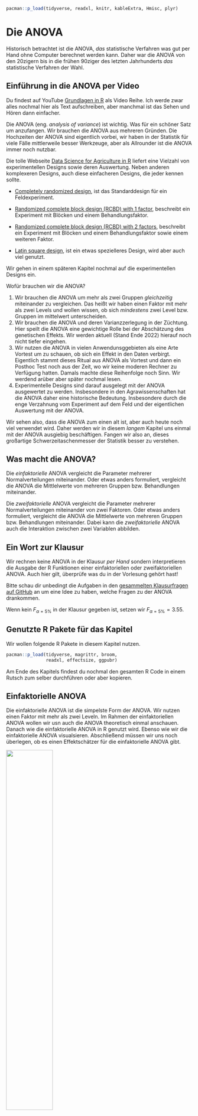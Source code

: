 ```r
pacman::p_load(tidyverse, readxl, knitr, kableExtra, Hmisc, plyr)
```

# Die ANOVA {#sec-anova}

[Historisch betrachtet ist die ANOVA, *das* statistische Verfahren was gut per Hand ohne Computer berechnet werden kann. Daher war die ANOVA von den 20zigern bis in die frühen 90ziger des letzten Jahrhunderts *das* statistische Verfahren der Wahl.]{.aside}

::: callout-tip
## Einführung in die ANOVA per Video

Du findest auf YouTube [Grundlagen in R](https://www.youtube.com/playlist?list=PLe51bCp9JvEFUnFqaJG5aRmON9i1ZbOYC) als Video Reihe. Ich werde zwar alles nochmal hier als Text aufschreiben, aber manchmal ist das Sehen und Hören dann einfacher.
:::

Die ANOVA (eng. *analysis of variance*) ist wichtig. Was für ein schöner Satz um anzufangen. Wir brauchen die ANOVA aus mehreren Gründen. Die Hochzeiten der ANOVA sind eigentlich vorbei, wir haben in der Statistik für viele Fälle mittlerweile besser Werkzeuge, aber als Allrounder ist die ANOVA immer noch nutzbar.

::: column-margin
Die tolle Webseite [Data Science for Agriculture in R](https://schmidtpaul.github.io/DSFAIR/index.html) liefert eine Vielzahl von experimentellen Designs sowie deren Auswertung. Neben anderen komplexeren Designs, auch diese einfacheren Designs, die jeder kennen sollte.

-   [Completely randomized design](https://schmidtpaul.github.io/DSFAIR/CRD_Mead1993.html), ist das Standarddesign für ein Feldexperiment.

-   [Randomized complete block design (RCBD) with 1 factor](https://schmidtpaul.github.io/DSFAIR/RCBD_ClewerScarisbrick2001.html), beschreibt ein Experiment mit Blöcken und einem Behandlungsfaktor.

-   [Randomized complete block design (RCBD) with 2 factors](https://schmidtpaul.github.io/DSFAIR/RCBD_2f_rice.html), beschreibt ein Experiment mit Blöcken und einem Behandlungsfaktor sowie einem weiteren Faktor.

-   [Latin square design](https://schmidtpaul.github.io/DSFAIR/latsquare_Bridges1989.html), ist ein etwas spezielleres Design, wird aber auch viel genutzt.

Wir gehen in einem späteren Kapitel nochmal auf die experimentellen Designs ein.
:::

Wofür brauchen wir die ANOVA?

1)  Wir brauchen die ANOVA um mehr als zwei Gruppen *gleichzeitig* miteinander zu vergleichen. Das heißt wir haben einen Faktor mit mehr als zwei Levels und wollen wissen, ob sich *mindestens* zwei Level bzw. Gruppen im mittelwert unterscheiden.
2)  Wir brauchen die ANOVA und deren Varianzzerlegung in der Züchtung. Hier speilt die ANOVA eine gewichtige Rolle bei der Abschätzung des genetischen Effekts. Wir werden aktuell (Stand Ende 2022) hierauf noch nicht tiefer eingehen.
3)  Wir nutzen die ANOVA in vielen Anwendunsggebieten als eine Arte Vortest um zu schauen, ob sich ein Effekt in den Daten verbirgt. Eigentlich stammt dieses Ritual aus ANOVA als Vortest und dann ein Posthoc Test noch aus der Zeit, wo wir keine moderen Rechner zu Verfügung hatten. Damals machte diese Reihenfolge noch Sinn. Wir werdend arüber aber später nochmal lesen.
4)  Experimentelle Designs sind darauf ausgelegt mit der ANOVA ausgewertet zu werden. Insbesondere in den Agrawissenschaften hat die ANOVA daher eine historische Bedeutung. Insbesondere durch die enge Verzahnung vom Experiment auf dem Feld und der eigentlichen Auswertung mit der ANOVA.

Wir sehen also, dass die ANOVA zum einen alt ist, aber auch heute noch viel verwendet wird. Daher werden wir in diesem *langem* Kapitel uns einmal mit der ANOVA ausgiebig beschäftigen. Fangen wir also an, dieses großartige Schwerzeitaschenmesser der Statistik besser zu verstehen.

::: callout-note
## Was macht die ANOVA?

Die *einfaktorielle* ANOVA vergleicht die Parameter mehrerer Normalverteilungen miteinander. Oder etwas anders formuliert, vergleicht die ANOVA die Mittlelwerte von mehreren Gruppen bzw. Behandlungen miteinander.

Die *zweifaktorielle* ANOVA vergleicht die Parameter mehrerer Normalverteilungen miteinander von zwei Faktoren. Oder etwas anders formuliert, vergleicht die ANOVA die Mittlelwerte von mehreren Gruppen bzw. Behandlungen miteinander. Dabei kann die *zweifaktorielle* ANOVA auch die Interaktion zwischen zwei Variablen abbilden.
:::

::: {.callout-caution collapse="true"}
## Ein Wort zur Klausur

Wir rechnen keine ANOVA in der Klausur *per Hand* sondern interpretieren die Ausgabe der R Funktionen einer einfaktoriellen oder zweifaktoriellen ANOVA. Auch hier gilt, überprüfe was du in der Vorlesung gehört hast!

Bitte schau dir unbedingt die Aufgaben in den [gesammelten Klausurfragen auf GitHub](https://github.com/jkruppa/teaching/tree/main/Klausur) an um eine Idee zu haben, welche Fragen zu der ANOVA drankommen.

Wenn kein $F_{\alpha = 5\%}$ in der Klausur gegeben ist, setzen wir $F_{\alpha = 5\%} = 3.55$.
:::

## Genutzte R Pakete für das Kapitel

Wir wollen folgende R Pakete in diesem Kapitel nutzen.

```r
pacman::p_load(tidyverse, magrittr, broom, 
               readxl, effectsize, ggpubr)
```

Am Ende des Kapitels findest du nochmal den gesamten R Code in einem Rutsch zum selber durchführen oder aber kopieren.

## Einfaktorielle ANOVA {#sec-fac1}

Die einfaktorielle ANOVA ist die simpelste Form der ANOVA. Wir nutzen einen Faktor mit mehr als zwei Leveln. Im Rahmen der einfaktoriellen ANOVA wollen wir usn auch die ANOVA theoretisch einmal anschauen. Danach wie die einfaktorielle ANOVA in R genutzt wird. Ebenso wie wir die einfaktorielle ANOVA visualsieren. Abschließend müssen wir uns noch überlegen, ob es einen Effektschätzer für die einfaktorielle ANOVA gibt.

::: column-margin
![](images/angel_01.png){fig-align="center" width="50%"}

Die einfaktorielle ANOVA verlangt ein normalverteiltes $y$ sowie Varianzhomogenität über den Behandlungsfaktor $x$. Daher alle Level von $x$ sollen die gleiche Varianz haben.

Unsere Annahme an die Daten $D$ ist, dass das dein $y$ normalverteilt ist und das die Level vom $x$ homogen in den Varianzen sind. Später mehr dazu, wenn wir beides nicht vorliegen haben...
:::

### Daten für die einfaktorielle ANOVA

Wir wollen uns nun erstmal den einfachsten Fall anschauen mit einem simplen Datensatz. Wir nehmen ein normalverteiltes $y$ aus den Datensatz `flea_dog_cat_fox.csv` und einen Faktor mit mehr als zwei Leveln. Hätten wir nur zwei Level, dann können wir auch einen t-Test rechnen können.

Im Folgenden selektieren mit der Funktion `select()` die beiden Spalten `jump_length` als $y$ und die Spalte `animal` als $x$. Danach müssen wir noch die Variable `animal` in einen Faktor mit der Funktion `as_factor()` umwandeln.

```r
#| message: false

fac1_tbl <- read_csv2("data/flea_dog_cat_fox.csv") %>%
  select(animal, jump_length) %>% 
  mutate(animal = as_factor(animal))
```

Wir erhalten das Objekt `fac1_tbl` mit dem Datensatz in @tbl-data-anova-1 nochmal dargestellt.

```r
#| message: false
#| echo: false
#| tbl-cap: Selektierter Datensatz für die einfaktorielle ANOVA mit einer normalverteilten Variable `jump_length` und einem Faktor `animal` mit drei Leveln.
#| label: tbl-data-anova-1

fac1_tbl %>% kable(align = "c", "pipe")
```

Wir bauen daher mit den beiden Variablen mit dem Objekt `fac1_tbl` folgendes Modell für später:

$$
jump\_length \sim animal
$$

Bevor wir jetzt das Modell verwenden, müssen wir uns nochmal überlegen, welchen Schluß wir eigentlich über die Nullhypothese machen. Wir immer können wir nur die Nullhypothese ablehnen. Daher überlegen wir uns im Folgenden wie die Nullhypothese in der einfaktoriellen ANOVA aussieht. Dann bilden wir anhand der Nullhypothese noch die Alternativehypothese.

### Hypothesen für die einfaktorielle ANOVA

Die ANOVA betrachtet die Mittelwerte und nutzt die Varianzen um einen Unterschied nachzuweisen. Daher haben wir in der Nullhypothese als Gleichheitshypothese. In unserem Beispiel lautet die Nullhypothese, dass die Mittelwerte jedes Levels des Faktors `animal` gleich sind.

```{=tex}
\begin{align*}
H_0: &\; \bar{y}_{cat} = \bar{y}_{dog} = \bar{y}_{fox}\\
\end{align*}
```
Die Alternative lautet, dass sich mindestens ein paarweiser Vergleich in den Mittelwerten unterschiedet. Hierbei ist das *mindestens ein Vergleich* wichtig. Es können sich alle Mittelwerte unterschieden oder eben nur ein paar. Wenn eine ANOVA die $H_0$ ablehnt, also ein signifikantes Ergebnis liefert, dann wissen wir nicht, welche Mittelwerte sich unterscheiden.

```{=tex}
\begin{align*}
H_A: &\; \bar{y}_{cat} \ne \bar{y}_{dog}\\
\phantom{H_A:} &\; \bar{y}_{cat} \ne \bar{y}_{fox}\\
\phantom{H_A:} &\; \bar{y}_{dog} \ne \bar{y}_{fox}\\
\phantom{H_A:} &\; \mbox{für mindestens ein Paar}
\end{align*}
```
Wir schauen uns jetzt einmal die ANOVA theoretisch an bevor wir uns mit der Anwendung der ANOVA in R beschäftigen.

### Einfaktoriellen ANOVA theoretisch

Kommen wir zurück zu den Daten in @tbl-data-anova-1. Wenn wir die ANOVA per Hand rechnen wollen, dann ist nicht das Long Format die beste Wahl sondern das Wide Format. Wir haben ein balanciertes Design vorliegen, dass heißt in jeder Level sind die gleiche Anzahl Beobachtungen. Wir schauen uns jeweils sieben Flöhe von jeder Tierart an. Für eine ANOVA ist aber ein balanciertes Design nicht notwendig, wir können auch mit ungleichen Gruppengrößen eine ANOVA rechnen.

[Statt einer einfaktoriellen ANOVA könnten wir auch gleich einen `pairwise.t.test()`rechnen. Historisch ebtrachtet ist die einfaktorielle ANOVA die Visualsierung des paarweisen t-Tests.]{.aside}

Eien einfaktorielle ANOVA macht eigentlich keinen großen Sinn, wenn wir anschließend sowieso paarweise Vergleich, wie in @sec-posthoc beschrieben, rechnen. Aus der Hisotrie stellte sich die Frage, ob es sich lohnt die ganze Arbeit für die paarweisen t-Tests per Hand zu rechnen. Daher wurde die ANOVA davorgeschaltet. War die ANOVA nicht signifikant, dann konnte man sich dann auch die Rechnerei für die paaweisen t-Tests sparen.

In @tbl-fac1-wide-01 sehen wir die Daten einmal als Wide Format dargestellt.

|  j  | dog  | cat | fox  |
|:---:|:----:|:---:|:----:|
|  1  | 5.7  | 3.2 | 7.7  |
|  2  | 8.9  | 2.2 | 8.1  |
|  3  | 11.8 | 5.4 | 9.1  |
|  4  | 8.2  | 4.1 | 9.7  |
|  5  | 5.6  | 4.3 | 10.6 |
|  6  | 9.1  | 7.9 | 8.6  |
|  7  | 7.6  | 6.1 | 10.3 |

: Wide Format der Beispieldaten `fac1_tbl` für die jeweils $j=7$ Beobachtungen für den Faktor `animal`. {#tbl-fac1-wide-01}

Wir können jetzt für jedes de Level den Mittelwert über all $j=7$ Beobachtungen berechnen.

```{=tex}
\begin{align*}
\bar{y}_{dog} &= 8.13 \\
\bar{y}_{cat} &= 4.74 \\
\bar{y}_{fox} &= 9.16 \\
\end{align*}
```
Wir tuen jetzt für einen Moment so, als gebe es den Faktor `animal` nicht in den Daten und schauen uns die Verteilung der einzelnen Beobachtungen in @fig-anova-exp-1-1 einmal an. Wir sehen das sich die Beobachtungen von ca. 2.2cm bis 11 cm streuen. Woher kommt nun diese Streuung bzw. Varianz? Was ist die Quelle der Varianz? In @fig-anova-exp-1-2 haben wir die Punkte einmal nach dem Faktor `animal` eingefärbt. Wir sehen, dass die blauen Beobachtungen eher weitere Sprunglängen haben als die grünen Beobachtungen. Wir gruppieren die Beobachtungen in @fig-anova-exp-1-3 nach dem Faktor `animal` und sehen, dass ein Teil der Varianz der Daten von dem Faktor `animal` ausgelöst wird.

```r
#| message: false
#| echo: false
#| label: fig-anova-exp-1
#| fig-align: center
#| fig-height: 5
#| fig-width: 5
#| fig-cap: "Die Spungweite in [cm] in Abhängigkeit von dem Faktor `animal` dargestellt."
#| fig-subcap: 
#|   - "Die Sprungweite in [cm] ohne den Faktor `animal` betrachtet."
#|   - "Die Sprungweite in [cm] mit den Faktor `animal` eingefärbt."
#|   - "Die Sprungweite in [cm] mit den Faktor `animal` eingefärbt und gruppiert."
#| layout-nrow: 1
#| column: page

ggplot(fac1_tbl, aes(x = as.factor(1), y = jump_length)) + 
  geom_point() +
  theme_bw() +
  theme(axis.title.x=element_blank(),
        legend.position="none") +
  ylab("") + xlab("")

ggplot(fac1_tbl, aes(x = as.factor(1), y = jump_length, fill = animal)) + 
  geom_point() +
  theme_bw() +
  theme(axis.title.x=element_blank(),
        legend.position="none") +
  ylab("") + xlab("")

ggplot(fac1_tbl, aes(x = animal, y = jump_length, color = animal)) + 
  geom_point() +
  theme_bw() +
  theme(axis.title.x=element_blank(),
        legend.position="none") +
  ylab("") + xlab("") 
```

Gehen wir einen Schritt weiter und zeichnen einmal das globale Mittel in die @fig-anova-exp-5-1 von $\bar{y}_{..} = 7.34$ und lassen die Beobachtungen gruppiert nach dem Faktor `animal`. Wir sehen, dass die Level des Faktors `animal` um das globale Mittel streuen. Was ja auch bei einem Mittelwert zu erwarten ist. Wir können jetzt in @fig-anova-exp-5-2 die lokalen Mittel für die einzelnen Level `dog`, `cat`und `fox` ergänzen. Und abschließend in @fig-anova-exp-5-3 die Abweichungen $\\beta_i$ zwischen dem globalen Mittel $\bar{y}_{..} = 7.34$ und den einzelnen lokalen Mittel berechnen. Die Summe der Abweichungen $\\beta_i$ ist $0.79 + (-2.6) + 1.81 \approx 0$. Das ist auch zu erwarten, den das globale Mittel muss ja per Definition als Mittelwert gleich großen Abstand "nach oben" wie "nach unten" haben.

```r
#| message: false
#| echo: false
#| label: fig-anova-exp-5
#| fig-align: center
#| fig-height: 5
#| fig-width: 5
#| fig-cap: "Dotplot der Spungweite in [cm] in Abhängigkeit von dem Faktor `animal`."
#| fig-subcap: 
#|   - "Die Sprungweite in [cm] mit den Faktor `animal` gruppiert und das globale Mittel $\\bar{y}_{..} = 7.34$ ergänzt."
#|   - "Die Sprungweite in [cm] mit den Faktor `animal` gruppiert und die lokalen Mittel $\\bar{y}_{i.}$ für jedes Level ergänzt."
#|   - "Die Sprungweite in [cm] mit den Faktor `animal` gruppiert und die Abweichungen $\\beta_i$ ergänzt."
#| layout-nrow: 1
#| column: page

stat <- ddply(fac1_tbl, "animal", summarize,
              mean = mean(jump_length, na.rm = TRUE),
              sd = round(sd(jump_length, na.rm = TRUE), 2))
grand_mean <- mean(fac1_tbl$jump_length, na.rm = TRUE)

ggplot(fac1_tbl, aes(x = animal, y = jump_length, fill = animal)) + 
  theme_bw() +
  geom_dotplot(binaxis = "y", stackdir = "center") +
  geom_hline(yintercept = mean(fac1_tbl$jump_length), size = 1.25, linetype = "dashed",
             alpha = 0.5) +
  theme(legend.position="none") +
  scale_y_continuous(breaks = c(round(grand_mean, 2))) +
  ylab("") + xlab("")


ggplot(fac1_tbl, aes(x = animal, y = jump_length, fill = animal)) + 
  theme_bw() +
  geom_dotplot(binaxis = "y", stackdir = "center") +
  stat_summary(fun = mean, aes(ymin=..y.., ymax=..y..), 
               geom='errorbar', width = 0.5, color = "black", size = 1.25) +
  geom_hline(yintercept = mean(fac1_tbl$jump_length), size = 1.25, linetype = "dashed",
             alpha = 0.5) +
  theme(legend.position="none") +
  scale_y_continuous(breaks = c(4.75, round(grand_mean, 2), 8.13, 9.16)) +
  ylab("") + xlab("")


ggplot(fac1_tbl, aes(x = animal, y = jump_length, fill = animal)) + 
  theme_bw() +
  geom_dotplot(binaxis = "y", stackdir = "center") +
  stat_summary(fun = mean, aes(ymin=..y.., ymax=..y..), 
               geom='errorbar', width = 0.5, color = "black", size = 1.25) +
  geom_hline(yintercept = mean(fac1_tbl$jump_length), size = 1.25, linetype = "dashed",
             alpha = 0.5) +
  annotate("text", x = 1:3, y = 6.7, size = 5,
           label = round(stat$mean - grand_mean, 2)) +
  theme(legend.position="none") +
  scale_y_continuous(breaks = c(4.75, round(grand_mean, 2), 8.13, 9.16)) +
  ylab("") + xlab("")

```

Wir tragen die Werte der lokalen Mittlwerte $\bar{y}_{i.}$ und deren Abweichungen $\beta_i$ vom globalen Mittelwert $\bar{y}_{..} = 7.34$ noch in die @tbl-fac1-wide-02 ein. Wir sehen in diesem Beispiel warum das Wide Format *besser* ist, wenn wir die lokalen Mittelwerte und die Abweichungen per Hand berechnen. Da wir in der Anwendung aber *nie* die ANOVA per Hand rechnen, liegen unsere Daten immer in R als Long Format vor.

|       j        |  dog   |  cat   |  fox   |
|:--------------:|:------:|:------:|:------:|
|       1        |  5.7   |  3.2   |  7.7   |
|       2        |  8.9   |  2.2   |  8.1   |
|       3        |  11.8  |  5.4   |  9.1   |
|       4        |  8.2   |  4.1   |  9.7   |
|       5        |  5.6   |  4.3   |  10.6  |
|       6        |  9.1   |  7.9   |  8.6   |
|       7        |  7.6   |  6.1   |  10.3  |
| $\bar{y}_{i.}$ | $8.13$ | $4.74$ | $9.16$ |
|   $\beta_i$    | $-2.6$ | $0.79$ | $1.81$ |

: Wide Format der Beispieldaten `fac1_tbl` für die jeweils $j=7$ Beobachtungen für den Faktor `animal`. Wir ergänzen die lokalen Mittlwerte $\bar{y}_{i.}$ und deren Abweichungen $\beta_i$ vom globalen Mittelwert $\bar{y}_{..} = 7.34$. {#tbl-fac1-wide-02}

Wie kriegen wir nun die ANOVA rechnerisch auf die Straße? Schauen wir uns dazu einmal die @fig-anova-exp-6 an. Auf der linken Seiten sehen wir vier Gruppen, die keinen Effekt haben. Die Gruppen liegen alle auf der gleichen Höhe. Es ist mit keinem Unterschied zwischen den Gruppen zu rechnen. Alle Gruppen*mittel* liegen auf dem globalen Mittel. Die Abweichungen der einzelnen Gruppen*mittel* zum globalen Mittel ist damit gleich null. Auf der rechten Seite sehen wir vier Gruppen mit einem Effekt. Die Gruppen unterscheiden sich in ihren Gruppen*mitteln*. Dadurch unterscheide sich aber auch die Gruppen*mittel* von dem globalen Mittel.

```r
#| message: false
#| echo: false
#| label: fig-anova-exp-6
#| fig-align: center
#| fig-height: 5
#| fig-width: 6
#| fig-cap: "Darstellung von keinem Effekt und leichtem bis mittleren Effekt in einer einfaktoriellen ANOVA mit einem Faktor mit vier Leveln A - D."
#| fig-subcap: 
#|   - "Kein Effekt"
#|   - "Leichter bis mittlerer Effekt"
#| layout-nrow: 1
#| column: page

no_effect_df <- setNames(stack(tibble(A = rnorm(20, 20, 1),
                                     B = rnorm(20, 20, 1),
                                     C = rnorm(20, 20, 1),
                                     D = rnorm(20, 20, 1))),
                        c("values", "trt"))

ggplot(no_effect_df, aes(x = trt, y = values, fill = trt)) + geom_boxplot() +
  theme_bw() +
  ##scale_fill_manual(values = par$cbbPalette) +
  theme(legend.position="none") +
  ylab("") + xlab("")

light_effect_df <- setNames(stack(tibble(A = rnorm(20, 20, 3),
                                         B = rnorm(20, 25, 4),
                                         C = rnorm(20, 15, 4),
                                         D = rnorm(20, 35, 3))),
                            c("values", "trt"))

ggplot(light_effect_df, aes(x = trt, y = values, fill = trt)) + geom_boxplot() +
  theme_bw() +
  ##scale_fill_manual(values = par$cbbPalette) +
  theme(legend.position="none") +
  ylab("") + xlab("")

```

Wir können daher wie in @tbl-sum-anova-eff geschrieben die Funktionsweise der ANOVA zusammenfassen.

|                            |     |                                                                   |
|:--------------------------:|:---:|:-----------------------------------------------------------------:|
| All level means are equal. |  =  | The differences between level means and the total mean are small. |

: Zusammenfassung der ANOVA Funktionsweise. {#tbl-sum-anova-eff}

Nun kommen wir zum eigentlichen Schwenk und warum eigentlich die ANOVA meist etwas verwirrt. Wir wollen eine Aussage über die Mittelwerte machen. Die Nullhypothese lautet, dass alle Mittelwerte gleich sind. Wie wir in @tbl-sum-anova-eff sagen, heißt alle Mittelwerte gleich auch, dass die Abweichungen von den Gruppenmitteln zum globalen Mittel klein ist.

Wie weit die Gruppenmittel von dem globalen Mittel weg sind, dazu nutzt die ANOVA die Varianz. Die ANOVA vergleicht somit

-   die Varianz der einzelnen Mittelwerte der (Gruppen)Level zum globalen Mittel (eng. *variability between levels*)
-   und die Varianz der Beobachtungen zu den einzelnen Mittelwerten der Level (eng. *variability within one level*)

[Die *sum of squares* sind nichts anderes als die Varianz. Wir nennen das hier nur einmal anders...]{.aside}

Wir berechnen also wie die Beobachtungen jeweils um das globale Mittel streuen ($SS_{total}$), die einzelnen Beobachtungen um die einzelnen Gruppenmittel $SS_{error}$ und die Streuung der Gruppenmittel um das globale Mittel ($SS_{animal}$). Wir nennen die Streuung Abstandquadrate (eng. *sum of squares*) und damit sind die *Sum of Square* $(SS)$ nichts anderes als die Varianz. Die @tbl-sumsquares zeigt die Berechnung des Anteils jeder einzlenen Beobachtung an den jeweiligen *Sum of Squares*.

::: column-page
| animal (x) | jump_length (y) | $\boldsymbol{\bar{y}_{i.}}$ | SS$_{\boldsymbol{animal}}$ | SS$_{\boldsymbol{error}}$ | SS$_{\boldsymbol{total}}$ |
|:----------:|:---------------:|:---------------------------:|:--------------------------:|:-------------------------:|:-------------------------:|
|    dog     |      $5.7$      |           $8.13$            |  $(8.13 - 7.34)^2 = 0.62$  |  $(5.7 - 8.13)^2 = 5.90$  |  $(5.7 - 7.34)^2 = 2.69$  |
|    dog     |      $8.9$      |           $8.13$            |  $(8.13 - 7.34)^2 = 0.62$  |  $(8.9 - 8.13)^2 = 0.59$  |  $(8.9 - 7.34)^2 = 2.43$  |
|    dog     |     $11.8$      |           $8.13$            |  $(8.13 - 7.34)^2 = 0.62$  | $(11.8 - 8.13)^2 = 13.47$ | $(11.8 - 7.34)^2 = 19.89$ |
|    dog     |      $8.2$      |           $8.13$            |  $(8.13 - 7.34)^2 = 0.62$  |  $(8.2 - 8.13)^2 = 0.00$  |  $(8.2 - 7.34)^2 = 0.74$  |
|    dog     |      $5.6$      |           $8.13$            |  $(8.13 - 7.34)^2 = 0.62$  |  $(5.6 - 8.13)^2 = 6.40$  |  $(5.6 - 7.34)^2 = 3.03$  |
|    dog     |      $9.1$      |           $8.13$            |  $(8.13 - 7.34)^2 = 0.62$  |  $(9.1 - 8.13)^2 = 0.94$  |  $(9.1 - 7.34)^2 = 3.10$  |
|    dog     |      $7.6$      |           $8.13$            |  $(8.13 - 7.34)^2 = 0.62$  |  $(7.6 - 8.13)^2 = 0.28$  |  $(7.6 - 7.34)^2 = 0.07$  |
|    cat     |      $3.2$      |           $4.74$            |  $(4.74 - 7.34)^2 = 6.76$  |  $(3.2 - 4.74)^2 = 2.37$  | $(3.2 - 7.34)^2 = 17.14$  |
|    cat     |      $2.2$      |           $4.74$            |  $(4.74 - 7.34)^2 = 6.76$  |  $(2.2 - 4.74)^2 = 6.45$  | $(2.2 - 7.34)^2 = 26.42$  |
|    cat     |      $5.4$      |           $4.74$            |  $(4.74 - 7.34)^2 = 6.76$  |  $(5.4 - 4.74)^2 = 0.44$  |  $(5.4 - 7.34)^2 = 3.76$  |
|    cat     |      $4.1$      |           $4.74$            |  $(4.74 - 7.34)^2 = 6.76$  |  $(4.1 - 4.74)^2 = 0.41$  | $(4.1 - 7.34)^2 = 10.50$  |
|    cat     |      $4.3$      |           $4.74$            |  $(4.74 - 7.34)^2 = 6.76$  |  $(4.3 - 4.74)^2 = 0.19$  |  $(4.3 - 7.34)^2 = 9.24$  |
|    cat     |      $7.9$      |           $4.74$            |  $(4.74 - 7.34)^2 = 6.76$  |  $(7.9 - 4.74)^2 = 9.99$  |  $(7.9 - 7.34)^2 = 0.31$  |
|    cat     |      $6.1$      |           $4.74$            |  $(4.74 - 7.34)^2 = 6.76$  |  $(6.1 - 4.74)^2 = 1.85$  |  $(6.1 - 7.34)^2 = 1.54$  |
|    fox     |      $7.7$      |           $9.16$            |  $(9.16 - 7.34)^2 = 3.31$  |  $(7.7 - 9.16)^2 = 2.13$  |  $(7.7 - 7.34)^2 = 0.13$  |
|    fox     |      $8.1$      |           $9.16$            |  $(9.16 - 7.34)^2 = 3.31$  |  $(8.1 - 9.16)^2 = 1.12$  |  $(8.1 - 7.34)^2 = 0.58$  |
|    fox     |      $9.1$      |           $9.16$            |  $(9.16 - 7.34)^2 = 3.31$  |  $(9.1 - 9.16)^2 = 0.00$  |  $(9.1 - 7.34)^2 = 3.10$  |
|    fox     |      $9.7$      |           $9.16$            |  $(9.16 - 7.34)^2 = 3.31$  |  $(9.7 - 9.16)^2 = 0.29$  |  $(9.7 - 7.34)^2 = 5.57$  |
|    fox     |     $10.6$      |           $9.16$            |  $(9.16 - 7.34)^2 = 3.31$  | $(10.6 - 9.16)^2 = 2.07$  | $(10.6 - 7.34)^2 = 10.63$ |
|    fox     |      $8.6$      |           $9.16$            |  $(9.16 - 7.34)^2 = 3.31$  |  $(8.6 - 9.16)^2 = 0.31$  |  $(8.6 - 7.34)^2 = 1.59$  |
|    fox     |     $10.3$      |           $9.16$            |  $(9.16 - 7.34)^2 = 3.31$  | $(10.3 - 9.16)^2 = 1.30$  | $(10.3 - 7.34)^2 = 8.76$  |
|            |                 |                             |          $74.68$           |          $56.53$          |         $131.21$          |

: Berechnung der $SS_{animal}$, $SS_{error}$ und $SS_{total}$ anhand der einzelnen gemessenen Werte $y$ für durch die jeweiligen Gruppenmittel $\bar{y}_{i.}$ und dem globalen Mittel $\bar{y}_{..}$ über alle Beobachtungen {#tbl-sumsquares}
:::

Die ANOVA wird deshalb auch Varianz*zerlegung* genannt, da die ANOVA versucht den Abstand der Beoabchtungen auf die Variablen im Modell zu zerlegen. Also wieviel der Streuung von den Beobachtungen kann von dem Faktor `animal` erklärt werden? Genau der Abstand von den Gruppenmitteln zu dem globalen Mittlelwert.

Du kannst dir das ungefähr als eine Reise von globalen Mittelwert zu der einzelnen Beobachtung vorstellen. Nehmen wir als Beispiel die kleinste Sprungweite eines Katzenflöhes von 2.2 cm und visualisieren wir uns die Reise wie in @fig-single-cat-anova zu sehen. Wie kommen wir jetzt *numerisch* vom globalen Mittel mit $7.34$ zu der Beobachtung? Wir können zum einen den direkten Abstand mit $2.2 - 7.34$ gleich $-5.14$ cm berechnen. Das wäre der *total* Abstand. Wie sieht es nun aus, wenn wir das Gruppenmittel mit beachten? In dem Fall gehen wir vom globalen Mittel zum Gruppenmittel `cat` mit $4.74 -7.34$ gleich $-2.6$ cm. Jetzt sind wir aber noch nicht bei der Beobachtung. Wir haben noch einen Rest von $2.2 - 4.74$ gleich $-2.54$ cm, die wir noch zurücklegen müssen. Das heißt, wir können einen Teil der Strecke mit dem Gruppenmittelwert erklären. Oder anders herum, wir können die Strecke vom globalen Mittelwert zu der Beobachtung in einen Teil für das Gruppenmittel und einen unerklärten Rest zerlegen.

![Visualisierung der Varianzzerlegung des Weges vom globalen Mittel zu der einzelnen Beoabchtung. Dargestellt sind die numerischen Abstände und *nicht* die Sum of Squares.](images/anova-pre-01.png){#fig-single-cat-anova fig-align="center" width="60%"}

Wir rechnen also eine ganze Menge an Abständen und quadrieren dann diese Absatände zu den Sum of Squares. Oder eben der Varianz. Dann fragen wir uns, ob der Faktor in unserem Modell einen Teil der Abstände erklären kann. Wir bauen uns dafür eine ANOVA Tabelle. @tbl-anova-fac1-theo zeigt eine theoretische, einfaktorielle ANOVA Tabelle. Wir berechnen zuerst die Abstände als $SS$. Nun ist es aber so, dass wenn wir in einer Gruppe viele Level und/oder Beoabchtungen haben, wir auch größere Sum of Squares bekommen. Wir müssen also die Sum of Squares in mittlere Abweichungsqudrate (eng. *mean squares*) mitteln. Abschließend können wir die F Statistik berechnen, indem wir die $MS$ des Faktors durch die $MS$ des Fehlers teilen. Das Verhältnis von erklärter Varianz vom Faktor zu dem unerklärten Rest.

::: column-page
| Varianzquelle |  df   |                             Sum of squares                             |               Mean squares               |           F$_{\boldsymbol{calc}}$            |
|:-------------:|:-----:|:----------------------------------------------------------------------:|:----------------------------------------:|:--------------------------------------------:|
|    animal     | $k-1$ |    $SS_{animal} = \sum_{i=1}^{k}n_i(\bar{y}_{i.} - \bar{y}_{..})^2$    | $MS_{animal} = \cfrac{SS_{animal}}{k-1}$ | $F_{calc} = \cfrac{MS_{animal}}{MS_{error}}$ |
|     error     | $n-k$ | $SS_{error} = \sum_{i=1}^{k}\sum_{j=1}^{n_i}(y_{ij} - \bar{y}_{i.})^2$ |  $MS_{error} = \cfrac{SS_{error}}{N-k}$  |                                              |
|     total     | $n-1$ | $SS_{total} = \sum_{i=1}^{k}\sum_{j=1}^{n_i}(y_{ij} - \bar{y}_{..})^2$ |                                          |                                              |

: Einfaktorielle ANOVA in der theoretischen Darstellung. Die sum of squares müssen noch zu den Mean squares gemittelt werden. Abschließend wird die F Statistik als Prüfgröße berechnet. {#tbl-anova-fac1-theo}
:::

Wir füllen jetzt die @tbl-anova-fac1-example einmal mit den Werten aus. Nachdem wir das getan haben oder aber die Tabelle in R ausgegeben bekommen haben, können wir die Zahlen interpretieren.

::: column-page
| Varianzquelle |   df   |    Sum of squares     |                Mean squares                |         F$_{\boldsymbol{calc}}$          |
|:-------------:|:------:|:---------------------:|:------------------------------------------:|:----------------------------------------:|
|    animal     | $3-1$  | $SS_{animal} = 74.68$ | $MS_{animal} = \cfrac{74.68}{3-1} = 37.34$ | $F_{calc} = \cfrac{37.34}{3.14} = 11.89$ |
|     error     | $21-3$ | $SS_{error} = 56.53$  |  $MS_{error} = \cfrac{56.53}{18} = 3.14$   |                                          |
|     total     | $21-1$ | $SS_{total} = 131.21$ |                                            |                                          |

: Einfaktorielle ANOVA mit den ausgefüllten Werten. Die $SS_{total}$ sind die Summe der $SS_{animal}$ und $SS_{error}$. Die $MS$ berechnen sich dan direkt aus den $SS$ und den Freiheitsgraden ($df$). Abschließend ergibt sich dann die F Statistik. {#tbl-anova-fac1-example}
:::

Zu erst ist die berechnete F Statistik $F_{calc}$ von Interesse. Wir haben hier eine $F_{calc}$ von 11.89. Wir vergleichen wieder die berechnete F Statistik mit einem kritsichen Wert. Der kritische F Wert $F_{\alpha = 5\%}$ lautet für die einfaktorielle ANOVA in diesem konkreten Beispiel mit $F_{\alpha = 5\%} = `r round(qf(p=.05, df1=2, df2=18, lower.tail=FALSE), 2)`$. Die Enstscheidungsregel nach der F Testatitik lautet, die $H_0$ abzulehnen, wenn $F_{calc} > F_{\alpha = 5\%}$.

Wir können also die Nullhypothese $H_0$ in unserem Beispiel ablehnen. Es liegt ein signifikanter Unterschied zwischen den Tiergruppen vor. Mindestens ein Mittelwertsunterschied in den Sprungweiten liegt vor.

::: callout-important
## Entscheidung mit der berechneten Teststatistik $F_{\boldsymbol{calc}}$

Bei der Entscheidung mit der berechneten Teststatistik $F_{calc}$ gilt, wenn $F_{calc} \geq F_{\alpha = 5\%}$ wird die Nullhypothese (H$_0$) abgelehnt.

**Achtung --** Wir nutzen die Entscheidung mit der Teststatistik *nur und ausschließlich* in der Klausur. In der praktischen Anwendung hat die Betrachtung der berechneten Teststatistik *keine* Verwendung mehr.
:::

### Einfaktoriellen ANOVA in R

[Um eine ANOVA zu rechnen nutzen wir *zuerst* die Funktion `lm()`, warum das so ist kannst du im @sec-modeling-simple-stat nachlesen. Du brauchst das Wissen aber hier nicht unbedingt.]{.aside}

Wir rechnen keine ANOVA per Hand sondern nutzen R. Dazu müssen wir als erstes das Modell definieren. Das ist im Falle der infaktoriellen ANOVA relativ einfach. Wir haben unseren Datensatz `fac1_tbl` mit einer kontinuierlichen Variable `jump_lemgth` als $y$ vorliegen sowie einen Faktor `animal` mit mehr als zwei Leveln als $x$. Wir definieren das Modell in R in der Form `jump_length ~ animal`. Um das Modell zu rechnen nutzen wir die Funktion `lm()` - die Abkürzung für *linear model*. Danach pipen wir die Ausgabe vom `lm()` direkt in die Funktion `anova()`. Die Funktion `anova` berechnet uns dann die eigentliche einfaktorielle ANOVA. Wir speichern die Ausgabe der ANOVA in `fit_1`. Schauen wir uns die ANOVA Ausgabe einmal an.

```r
fit_1 <-  lm(jump_length ~ animal, data = fac1_tbl) %>% 
  anova

fit_1
```

Wir erhalten die Information was wir gerechnet haben, eine Varianzanalyse. Darunter steht, was das $y$ war nämlich die `jump_length`. Wir erhalten eine Zeile für den Faktor `animal` und damit die $SS_{animal}$ und eine Zeile für den Fehler und damit den $SS_{error}$. In R heißen die $SS_{error}$ dann `Residuals`. Die Zeile für die $SS_{total}$ fehlt.

Neben der berechneten F Statistik $F_{calc}$ von $11.89$ erhalten wir auch den p-Wert mit $0.005$. Wir ignorieren die F Statistik, da wir in der Anwendung nur den p-Wert berücksichtigen. Die Entscheidung gegen die Nulhypothese lautet, dass wenn der p-Wert kleiner ist als das Signifkanzniveau $\alpha$ von 5% wir die Nullhypothese ablehnen.

Wir haben hier ein signifikantes Ergebnis vorliegen. Mindestens ein Gruppenmittelerstunterschied ist signifikant. @fig-boxplot-anova-1 zeigt nochmal die Daten `fac1_tbl` als Boxplot. Wir überprüfen visuell, ob das Ergebnis der ANOVA stimmen kann. Ja, die Boxplots und das Ergebnis der ANOVA stimmen überein. Die Boxplots liegen nicht alle auf einer Ebene, so dass hier auch ein signifikanter Unterschied zu erwarten war.

```r
#| message: false
#| echo: false
#| fig-align: center
#| fig-height: 5
#| fig-width: 5
#| fig-cap: Boxplot der Sprungweiten [cm] von Hunden-, Katzen- und Fuchsflöhen.
#| label: fig-boxplot-anova-1

ggplot(fac1_tbl, aes(x = animal, y = jump_length, 
                     fill = animal)) +
  geom_boxplot() +
  labs(x = "Tierart", y = "Sprungweite [cm]") +
  theme_bw() +
  theme(legend.position = "none") 

```

Abschließend können wir noch die Funktion `eta_squared()` aus dem R Paket `effectsize` nutzen um einen Effektschätzer für die einfaktorielle ANOVA zu berechnen. Wir können mit $\eta^2$ abschätzen, welchen Anteil der Faktor `animal` an der gesamten Varianz erklärt.

```r
fit_1 %>% eta_squared
```

Das $\eta^2$ können wir auch einfach händisch berechnen.

$$
\eta^2 = \cfrac{SS_{animal}}{SS_{total}} = \cfrac{74.68}{131.21} = 0.57 = 57\%
$$

Wir haben nun die Information, das 57% der Varianz der Beobachtungen durch den Faktor `animal` rklärt wird. Je nach Anwendungsgebiet kann die Relevanz sehr stark variieren. Im Bereich der Züchtung mögen erklärte Varianzen von unter 10% noch sehr relevant sein. Im Bereich des Feldexperiments erwarten wir schon höhere Werte für $\eta^2$. Immerhin sollte ja unsere Behandlung maßgeblich für die z.B. größeren oder kleineren Pflanzen gesorgt haben.

## Zweifaktorielle ANOVA {#sec-fac2}

::: column-margin
![](images/angel_01.png){fig-align="center" width="50%"}

Die zweifaktorielle ANOVA verlangt ein normalverteiltes $y$ sowie Varianzhomogenität jeweils separat über beide Behandlungsfaktor $x_1$ und $x_2$. Daher alle Level von $x_1$ sollen die gleiche Varianz haben. Ebenso sollen alle Level von $x_2$ die gleiche Varianz haben.

Unsere Annahme an die Daten $D$ ist, dass das dein $y$ normalverteilt ist und das die Level vom $x_1$ und $x_2$ jewiels für sich homogen in den Varianzen sind. Später mehr dazu, wenn wir beides nicht vorliegen haben...
:::

Die zweifaktorielle ANOVA ist eine wunderbare Methode um herauszufinden, ob zwei Faktoren einen Einfluss auf ein normalverteiltes $y$ haben. Die Stärke der zweifaktoriellen ANOVA ist hierbei, dass die ANOVA *beide* Effekte der Faktoren auf das $y$ simultan modelliert. Darüber hinaus können wir auch noch einen Interaktionsterm mit in das Modell aufnehmen um zu schauen, ob die beiden Faktoren untereinander auch interagieren. Somit haben wir mit der zweifaktoriellen ANOVA die Auswertungsmehode für ein randomiziertes Blockdesign vorliegen.

### Daten für die zweifaktorielle ANOVA

Wir wollen uns nun einen etwas komplexes Modell anschauen mit einem etwas komplizierteren Datensatz `flea_dog_cat_fox_site.csv`. Wir brauchen hierfür ein normalverteiltes $y$ und sowie zwei Faktoren. Das macht auch soweit Sinn, denn wir wollen ja auch eine zweifaktorielle ANOVA rechnen.

Im Folgenden selektieren mit der Funktion `select()` die beiden Spalten `jump_length` als $y$ und die Spalte `animal` sowie die Spalte `site` als $x$. Danach müssen wir noch die Variable `animal` sowie die Variable `site` in einen Faktor mit der Funktion `as_factor()` umwandeln.

```r
#| message: false

fac2_tbl <- read_csv2("data/flea_dog_cat_fox_site.csv") %>% 
  select(animal, site, jump_length) %>% 
  mutate(animal = as_factor(animal),
         site = as_factor(site))
```

Wir erhalten das Objekt `fac2_tbl` mit dem Datensatz in @tbl-data-anova-2 nochmal dargestellt.

```r
#| message: false
#| echo: false
#| tbl-cap: Selektierter Datensatz für die zweifaktorielle ANOVA mit einer normalverteilten Variable `jump_length` und einem Faktor `animal` mit drei Leveln  sowie dem Faktor `site` mit vier Leveln.
#| label: tbl-data-anova-2

fac1_tbl %>% kable(align = "c", "pipe")
```

Die Beispieldaten sind in @fig-boxplot-anova-2 abgebildet. Wir sehen auf der x-Achse den Faktor `animal` mit den drei Leveln `dog`, `cat` und `fox`. Jeder dieser Faktorlevel hat nochmal einen Faktor in sich. Dieser Faktor lautet `site` und stellt dar, wo die Flöhe gesammelt wurden. Die vier Level des Faktors `site` sind `city`, `smalltown`, `village` und `field`.

```r
#| message: false
#| echo: false
#| fig-align: center
#| fig-height: 5
#| fig-width: 6
#| fig-cap: Boxplot der Sprungweiten [cm] von Hunden und Katzen.
#| label: fig-boxplot-anova-2

ggplot(fac2_tbl, aes(x = animal, y = jump_length, 
                     fill = site)) +
  geom_boxplot() +
  labs(x = "Tierart", y = "Sprungweite [cm]") +
  theme_bw() 
```

Wir bauen dann mit den beiden Variablen bzw. Faktoren `animal` und `site` aus dem Objekt `fac2_tbl` folgendes Modell für die zweifaktorielle ANOVA:

$$
jump\_length \sim animal + site
$$

Bevor wir jetzt das Modell verwenden, müssen wir uns nochmal überlegen, welchen Schluß wir eigentlich über die Nullhypothese machen. Wir immer können wir nur die Nullhypothese ablehnen. Daher überlegen wir uns im Folgenden wie die Nullhypothese in der zweifaktoriellen ANOVA aussieht. Dann bilden wir anhand der Nullhypothese noch die Alternativehypothese.

### Hypothesen die zweifaktorielle ANOVA

Wir haben für jeden Faktor der zweifaktoriellen ANOVA ein Hypothesenpaar. Im Folgenden sehen wir die jeweiligen Hypothesenpaare.

Einmal für `animal`, als Haupteffekt. Wir nennen einen Faktor den Hauptfaktor, weil wir an diesem Faktor am meisten interessiert sind. Wenn wir später einen Posthoc Test durchführen würden, dann würden wir diesen Faktor nehmen. Wir sind primär an dem Unterschied der Sprungweiten in \[cm\] in Gruppen Hund, Katze und Fuchs interessiert.

```{=tex}
\begin{align*}
H_0: &\; \bar{y}_{cat} = \bar{y}_{dog} = \bar{y}_{fox}\\
H_A: &\; \bar{y}_{cat} \ne \bar{y}_{dog}\\
\phantom{H_A:} &\; \bar{y}_{cat} \ne \bar{y}_{fox}\\
\phantom{H_A:} &\; \bar{y}_{dog} \ne \bar{y}_{fox}\\
\phantom{H_A:} &\; \mbox{für mindestens ein Paar}
\end{align*}
```
Einmal für `site`, als Nebeneffekt oder Blockeffekt oder Clustereffekt. Meist eine Variable, die wir auch erhoben haben und *vermutlich* auch einen Effekt auf das $y$ haben wird. Oder aber wir haben durch das exprimentelle Design noch eine Aufteilungsvariable wie Block vorliegen. In unserem Beispiel ist es `site` oder der Ort, wo wir die Hunde-, Katzen, und Fuchsflöhe gefunden haben.

```{=tex}
\begin{align*}
H_0: &\; \bar{y}_{city} = \bar{y}_{smalltown} = \bar{y}_{village} = \bar{y}_{field}\\
H_A: &\; \bar{y}_{city} \ne \bar{y}_{smalltown}\\
\phantom{H_A:} &\; \bar{y}_{city} \ne \bar{y}_{village}\\
\phantom{H_A:} &\; \bar{y}_{city} \ne \bar{y}_{field}\\
\phantom{H_A:} &\; \bar{y}_{smalltown} \ne \bar{y}_{village}\\
\phantom{H_A:} &\; \bar{y}_{smalltown} \ne \bar{y}_{field}\\
\phantom{H_A:} &\; \bar{y}_{village} \ne \bar{y}_{field}\\
\phantom{H_A:} &\; \mbox{für mindestens ein Paar}
\end{align*}
```
Einmal für die Interaktion `animal:site` - die eigentliche Stärke der zweifaktoriellen ANOVA. Wir können uns anschauen, ob die beiden Faktoren miteinander interagieren. Das heißt, ob eine Interaktion zwischen dem Faktor `animal´ und dem Faktor`site\` vorliegt.

```{=tex}
\begin{align*}
H_0: &\; \mbox{keine Interaktion}\\
H_A: &\; \mbox{eine Interaktion zwischen animal und site}
\end{align*}
```
Wir haben also jetzt die verschiedenen Hypothesenpaare definiert und schauen uns jetzt die ANOVA in R einmal in der Anwendung an.

### Zweifaktoriellen ANOVA in R

Bei der einfaktoriellen ANOVA haben wir die Berechnungen der Sum of squares nochmal nachvollzogen. Im Falle der zweifaktoriellen ANOVA verzichten wir darauf. Das Prinzip ist das gleiche. Wir haben nur mehr Mitelwerte und mehr Abweichungen von diesen Mittelwerten, da wir ja nicht nur einen Faktor `animal` vorliegen haben sondern auch noch den Faktor `site`. Da wir aber die ANOVA nur Anwenden und dazu R nutzen, müssen wir jetzt nicht per Hand die zweifaktorielle ANOVA rechnen. Du musst aber die R Ausgabe der ANOVA verstehen. Und diese Ausgabe schauen wir uns jetzt einmal ohne und dann mit Interaktionsterm an.

#### Ohne Interaktionsterm

Wir wollen nun einmal die zweifaktorielle ANOVA ohne Interaktionsterm rechnen die in @tbl-anova-fac2-ohne-inter dargestellt ist. Die $SS$ und $MS$ für die zweifaktorielle ANOVA berechnen wir nicht selber sondern nutzen die Funktion `anova()` in R.

::: column-page
| Varianzquelle |       df       | Sum of squares | Mean squares  |           F$_{\boldsymbol{calc}}$            |
|:-------------:|:--------------:|:--------------:|:-------------:|:--------------------------------------------:|
|    animal     |     $a-1$      | $SS_{animal}$  | $MS_{animal}$ | $F_{calc} = \cfrac{MS_{animal}}{MS_{error}}$ |
|     site      |     $b-1$      |  $SS_{site}$   |  $MS_{site}$  |  $F_{calc} = \cfrac{MS_{site}}{MS_{error}}$  |
|     error     | $n-(a-1)(b-1)$ |  $SS_{error}$  | $MS_{error}$  |                                              |
|     total     |     $n-1$      |  $SS_{total}$  |               |                                              |

: Zweifaktorielle ANOVA ohne Interaktionseffekt in der theoretischen Darstellung. Die Sum of squares müssen noch zu den Mean squares gemittelt werden. Abschließend wird die F Statistik als Prüfgröße berechnet. {#tbl-anova-fac2-ohne-inter}
:::

Im Folgenden sehen wir nochmal das Modell ohne Interaktionsterm. Wir nutzen die Schreibweise in R für eine Modellformel.

$$
jump\_length \sim animal + site
$$

Wir bauen nun mit der obigen Formel ein lineares Modell mit der Funktion `lm()` in R. Danach pipen wir das Modell in die Funktion `anova()` wie auch in der einfaktoriellen Variante der ANOVA. Die Funktion bleibt die Gleiche, was sich ändert ist das Modell in der Funktion `lm()`.

```r
fit_2 <-  lm(jump_length ~ animal + site, data = fac2_tbl) %>% 
  anova

fit_2
```

Wir erhalten wiederrum die ANOVA Ergebnistabelle. Ansatt nur die Zeile `animal` für den Effekt des Faktors `animal` sehen wir jetzt auch noch die Zeile `site` für den Effekt des Faktors `site`. Zuerst ist weiterhin der Faktor `animal` signifikant, da der $p$-Wert mit $0.000000039196$ kleiner ist als das Signifikanzniveau $\alpha$ von 5%. Wir können von mindestens einem Gurppenunterschied im Faktor `animal` ausgehen. Im Weiteren ist der Faktor `site` nicht signifikant. Es scheint keinen Untrschied zwischend den einzelnen Orten und der Sprunglänge von den Hunde-, Katzen- und Fuchsflöhen zu geben.

Neben der Standausgabe von R können wir auch die `tidy` Variante uns ausgeben lassen. In dem Fall sieht die Ausgabe etwas mehr aufgeräumt aus.

```r
fit_2 %>% tidy
```

Abschließend können wir uns übr $\eta^2$ auch die erklärten Anteile der Varainz wiedergeben lassen.

```r
fit_2 %>% eta_squared
```

Wir sehen, dass nur ein kleiner Teil der Varianz von dem Faktor `animal` erklärt wird, nämlich 26%. Für den Faktor `site` haben wir nur einen Anteil von 2% der erklärten Varianz. Somit hat die `site` weder einen signifikanten Einflluss auf die Sprungweite von Flöhen noch ist dieser Einfluss als relevant zu betrachten.

Abschließend können wir die Werte in der @tbl-anova-fac2-ohne-inter-example ergänzen. Die Frage ist inwieweit diese Tabelle in der Form von Interesse ist. Meist wird geschaut, ob die Faktoren signifikant sind oder nicht. Abschließend eventuell noch die $\eta^2$ Werte berichtet. Hier musst du schauen, was in deinem Kontext der Forschung oder Abschlussarbeit erwartet wird.

::: column-page
| Varianzquelle |        df        |     Sum of squares     |     Mean squares      |         F$_{\boldsymbol{calc}}$          |
|:-------------:|:----------------:|:----------------------:|:---------------------:|:----------------------------------------:|
|    animal     |      $3-1$       | $SS_{animal} = 180.03$ | $MS_{animal} = 90.02$ | $F_{calc} = \cfrac{90.02}{4.53} = 19.88$ |
|     site      |      $4-1$       |   $SS_{site} = 9.13$   |  $MS_{site} = 3.04$   |  $F_{calc} = \cfrac{3.04}{4.53} = 0.67$  |
|     error     | $120-(3-1)(4-1)$ | $SS_{error} = 516.17$  |  $MS_{error} = 4.53$  |                                          |
|     total     |     $120-1$      | $SS_{total} = 705.33$  |                       |                                          |

: Zweifaktorielle Anova ohne Interaktionseffekt mit den ausgefüllten Werten. Die $SS_{total}$ sind die Summe der $SS_{animal}$ und $SS_{error}$. Die $MS$ berechnen sich dan direkt aus den $SS$ und den Freiheitsgraden ($df$). Abschließend ergibt sich dann die F Statistik. {#tbl-anova-fac2-ohne-inter-example}
:::

#### Mit Interaktionssterm

Wir wollen nun noch einmal die zweifaktorielle ANOVA mit Interaktionsterm rechnen, die in @tbl-anova-fac3-inter dargestellt ist. Die $SS$ und $MS$ für die zweifaktorielle ANOVA berechnen wir nicht selber sondern nutzen wie immer die Funktion `anova()` in R.

::: column-page
|    Varianzquelle     |      df      |      Sum of squares       |       Mean squares        |                 F$_{\boldsymbol{calc}}$                  |
|:--------------------:|:------------:|:-------------------------:|:-------------------------:|:--------------------------------------------------------:|
|        animal        |    $a-1$     |       $SS_{animal}$       |       $MS_{animal}$       |       $F_{calc} = \cfrac{MS_{animal}}{MS_{error}}$       |
|         site         |    $b-1$     |        $SS_{site}$        |        $MS_{site}$        |        $F_{calc} = \cfrac{MS_{site}}{MS_{error}}$        |
| animal $\times$ site | $(a-1)(b-1)$ | $SS_{animal \times site}$ | $MS_{animal \times site}$ | $F_{calc} = \cfrac{MS_{animal \times site}}{MS_{error}}$ |
|        error         |    $n-ab$    |       $SS_{error}$        |       $MS_{error}$        |                                                          |
|        total         |    $n-1$     |       $SS_{total}$        |                           |                                                          |

: Zweifaktorielle ANOVA mit Interaktionseffekt in der theoretischen Darstellung. Die Sum of squares müssen noch zu den Mean squares gemittelt werden. Abschließend wird die F Statistik als Prüfgröße berechnet. {#tbl-anova-fac3-inter}
:::

Im Folgenden sehen wir nochmal das Modell mit Interaktionsterm. Wir nutzen die Schreibweise in R für eine Modellformel. Einen Interaktionsterm bilden wir durch das `:` in R ab. Wir können theoretisch auch noch weitere Interaktionsterme bilden, also auch `x:y:z`. Ich würde aber davon abraten, da diese Interaktionsterme schwer zu interpretieren sind.

$$
jump\_length \sim animal + site + animal:site
$$

Wir bauen nun mit der obigen Formel ein lineares Modell mit der Funktion `lm()` in R. Es wieder das gleich wie schon zuvor. Danach pipen wir das Modell in die Funktion `anova()` wie auch in der einfaktoriellen Variante der ANOVA. Die Funktion bleibt die Gleiche, was sich ändert ist das Modell in der Funktion `lm()`. Auch die Interaktion müssen wir nicht extra in der ANOVA Funktion angeben. Alles wird im Modell des `lm()` abgebildet.

Die visuelle Regel zur Überprüfung der Interaktion lautet nun wie folgt. @fig-anova-inter-example zeigt die entsprechende Vislualisierung. Wir haben keine Interaktion vorliegen, wenn die Geraden parallel zueinander laufen und die Abstände bei bei jedem Faktorlevel gleich sind. Wir schauen uns im Prinzip die erste Faktorstufe auf der x-Achse an. Wir sehen den Abstand von der roten zu blauen Linie sowie das die blaue Gerade über der roten Gerade liegt. Dieses Muster erwarten wir jetzt auch an dem Faktorlevel B und C. Eine leichte bis mittlere Interaktion liegt vor, wenn sich die Abstaände von dem zweiten Fakotr über die Faktorstufen des ersten Faktors ändern. Eine starke Interaktion liegt vor, wenn sich die Geraden schneiden.

```r
#| message: false
#| echo: false
#| label: fig-anova-inter-example
#| fig-align: center
#| fig-height: 5
#| fig-width: 5
#| fig-cap: "Darstellung von keiner Interaktion, leichter bis mittler Interaktion und starker Interaktion in einer zweifaktoriellen ANOVA mit einem Faktor mit drei Leveln A, B und C sowie einem Faktor mit zwei Leveln (rot und blau)."
#| fig-subcap: 
#|   - "Keine Interaktion"
#|   - "Leichte bis mittlere Intraktion"
#|   - "Starke Interaktion"
#| layout-nrow: 1
#| column: page

no_inter_tbl <- tibble(light = rep(c("low", "high"), each = 3),
                       water = rep(c("A", "B", "C"), each = 1, times = 2),
                       weight = c(1.2, 3.4, 2.6,
                                  0.5, 3.1, 2.1))

ggplot() +
  geom_point(data = no_inter_tbl, aes(x = water, y = weight, color = light, group = light)) +
  geom_line(data = no_inter_tbl, aes(x = water, y = weight, color = light, group = light)) +
  theme_bw() +
  theme(axis.title.x=element_blank(),
        axis.text.y=element_blank(),
        axis.ticks.x=element_blank(),
        legend.position="none") +
  #scale_color_manual(values = par$cbbPalette[c(6, 7)]) +
  ylab("") + xlab("")




light_inter_tbl <- tibble(light = rep(c("low", "high"), each = 3),
                       water = rep(c("A", "B", "C"), each = 1, times = 2),
                       weight = c(3.1, 3.4, 2.6,
                                  0.5, 3.1, 2.1))
##
ggplot() +
  geom_point(data = light_inter_tbl, aes(x = water, y = weight, color = light, group = light)) +
  geom_line(data = light_inter_tbl, aes(x = water, y = weight, color = light, group = light)) +
  theme_bw() +
  theme(axis.title.x=element_blank(),
        axis.text.y=element_blank(),
        axis.ticks.x=element_blank(),
        legend.position="none") +
  #scale_color_manual(values = par$cbbPalette[c(6, 7)]) +
  ylab("") + xlab("")


high_inter_tbl <- tibble(light = rep(c("low", "high"), each = 3),
                         water = rep(c("A", "B", "C"), each = 1, times = 2),
                         weight = c(1.2, 3.4, 2.6,
                                    2.9, 3.1, 2.1))
##
ggplot() +
  geom_point(data = high_inter_tbl, aes(x = water, y = weight, color = light, group = light)) +
  geom_line(data = high_inter_tbl, aes(x = water, y = weight, color = light, group = light)) +
  theme_bw() +
  theme(axis.title.x=element_blank(),
        axis.text.y=element_blank(),
        axis.ticks.x=element_blank(),
        legend.position="none") +
  #scale_color_manual(values = par$cbbPalette[c(6, 7)]) +
  ylab("") + xlab("")


```

In der @fig-interact-anova-1 sehen wir den Interaktionsplot für unser Beispiel. Auf der y-Achse ist die Sprunglänge abgebildet und auf der x-Achse der Faktor `animal`. Die einzelnen Farben stellen die Level des Faktor `site` dar.

```r
#| message: false
#| echo: true
#| fig-align: center
#| fig-height: 5
#| fig-width: 6
#| fig-cap: Boxplot der Sprungweiten [cm] von Hunden und Katzen.
#| label: fig-interact-anova-1

ggplot(fac2_tbl, aes(x = animal, y = jump_length,
                     color = site, group = site)) +
  stat_summary(fun = mean, geom = "point") +
  stat_summary(fun = mean, geom = "line") +
  theme_bw()

```

[Wenn sich die Geraden in einem Interaktionsplot schneiden, haben wir eine Interaktion zwischen den beiden Faktoren vorliegen]{.aside}

Wir schauen zur visuellen Überprüfung auf den Faktor `animal` und das erste level `cat`. Wir sehen die Ordnung des zweiten Faktors `site` mit `field`, `village`, `smalltown` und `city`. Diese Ordnung und die Abstände sind bei zweiten Faktorlevel `dog` schon nicht mehr gegeben. Die Geraden schneiden sich. Auch liegt bei dem Level `fox` eine andere ordnung vor. Daher sehen wir hier eine starke Interaktion zwischen den beiden Faktoren `animal` und `site`.

Wir nehmen jetzt auf jeden Fall den Interaktionsterm `animal:site` mit in unser Modell und schauen uns einmal das Ergebnis der ANOVA an. Das lineare Modell der ANOVA wird erneut über die Funktion `lm()` berechnet und anschließend in die Funktion `anova()` gepipt.

```r
fit_3 <-  lm(jump_length ~ animal + site + animal:site, data = fac2_tbl) %>% 
  anova

fit_3
```

[Wenn wir eine signifikante Interaktion vorliegen haben, dann müssen wir den Faktor A getrennt für jedes Levels des Faktors B auswerten.]{.aside}

Die Ergebnistabelle der ANOVA wiederholt sich. Wir sehen, dass der Faktor `animal` signifkant ist, da der p-Wert mit $0.000000000036$ kleiner ist als das Signifikanzniveau $\alpha$ von 5%. Wir können daher die Nullhypothese ablehnen. Mindestens ein Mittelwertsvergleich unterschiedet sich zwischen den Levels des Faktors `animal`. Im Weiteren sehen wir, dass der Faktor `site` nicht signifkant ist, da der p-Wert mit $0.39$ größer ist als das Signifikanzniveau $\alpha$ von 5%. Wir können daher die Nullhypothese nicht ablehnen. Abschließend finden wir die Interaktion zwischen dem Faktor `animal`und `site` las signifkant vor. Wenn wir eine signifikante Interaktion vorliegen haben, dann müssen wir den Faktor `animal` getrennt für jedes Levels des Faktors `site` auswerten. Wir können keine Aussage über die Sprungweite von Hunde-, Katzen- und Fuchsflöhen *unabhängig* von der Herkunft `site` der Flöhe machen.

[In Kapitel XX findest du ein Beispiel für eine signifikante Interaktion und die folgende Auswertung]{.aside}

Wir können wie immer die etwas aufgeräumte Variante der ANOVA Ausgabe mit der Funktion `tidy()` uns ausgeben lassen.

```r
fit_3 %>% tidy()
```

Im Folgenden können wir noch die $\eta^2$ für die ANOVA als Effektschätzer berechnen lassen.

```r
fit_3 %>% eta_squared
```

Wir sehen, dass nur ein kleiner Teil der Varianz von dem Faktor `animal` erklärt wird, nämlich 36%. Für den Faktor `site` haben wir nur einen Anteil von 3% der erklärten Varianz. Die Interaktion zwischen `animal` und `site` erklärt 38% der beobachteten Varianz udn ist somit auch vom Effekt her nicht zu ignorieren. Somit hat die `site` weder einen signifikanten Einflluss auf die Sprungweite von Flöhen noch ist dieser Einfluss als relevant zu betrachten.

Abschließend können wir die Werte in der @tbl-anova-fac3-inter-example ergänzen. Die Frage ist inwieweit diese Tabelle in der Form von Interesse ist. Meist wird geschaut, ob die Faktoren signifikant sind oder nicht. Abschließend eventuell noch die $\eta^2$ Werte berichtet. Hier musst du schauen, was in deinem Kontext der Forschung oder Abschlussarbeit erwartet wird.

::: column-page
|    Varianzquelle     |         df          |           Sum of squares           |           Mean squares            |         F$_{\boldsymbol{calc}}$          |
|:--------------------:|:-------------------:|:----------------------------------:|:---------------------------------:|:----------------------------------------:|
|        animal        |        $3-1$        |       $SS_{animal} = 180.03$       |       $MS_{animal} = 90.02$       | $F_{calc} = \cfrac{90.02}{2.97} = 30.28$ |
|         site         |        $4-1$        |         $SS_{site} = 9.13$         |        $MS_{site} = 3.04$         |  $F_{calc} = \cfrac{3.04}{2.97} = 1.02$  |
| animal $\times$ site |    $(3-1)(4-1)$     | $SS_{animal \times site} = 195.12$ | $MS_{animal \times site} = 32.52$ | $F_{calc} = \cfrac{32.52}{2.97} = 10.94$ |
|        error         | $120 - (3 \cdot 4)$ |       $SS_{error} = 321.06$        |        $MS_{error} = 2.97$        |                                          |
|        total         |       $120-1$       |       $SS_{total} = 705.34$        |                                   |                                          |

: Zweifaktorielle Anova mit Interaktionseffekt mit den ausgefüllten Werten. Die $SS_{total}$ sind die Summe der $SS_{animal}$ und $SS_{error}$. Die $MS$ berechnen sich dan direkt aus den $SS$ und den Freiheitsgraden ($df$). Abschließend ergibt sich dann die F Statistik. {#tbl-anova-fac3-inter-example}
:::

## Und weiter?

Nach einer berechnten ANOVA können wir zwei Fälle vorliegen haben.

[Wenn du in deinem Experiment keine *signifikanten* Ergebnisse findest, ist das nicht schlimm. Du kannst deine Daten immer noch mit der explorativen Datenanalyse auswerten wie in @sec-eda-preface beschrieben.]{.aside}

1)  Wir habe eine nicht signifkante ANOVA berechnet. Wir können die Nullhypothese $H_0$ nicht ablehnen und die Mittelwerte über den Faktor sind vermutlich alle gleich. Wir enden hier mit unserer statistischen Analyse.
2)  Wir haben eine signifikante ANOVA berechnet. Wir können die Nullhypothese $H_0$ ablehnen und mindestens ein Gruppenvergleich über mindestens einen Faktor ist vermutlich unterschiedlich. Wir können dann in @sec-posthoc eine Posthoc Analyse rechnen.
